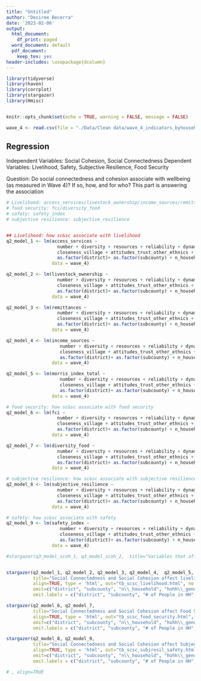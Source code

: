```yaml
---
title: "Untitled"
author: "Desiree Becerra"
date: '2023-02-06'
output:
  html_document:
    df_print: paged
  word_document: default
  pdf_document:
    keep_tex: yes
header-includes: \usepackage{dcolumn}
---
```


```r
library(tidyverse)
library(haven)
library(corrplot)
library(stargazer)
library(Hmisc)


knitr::opts_chunk$set(echo = TRUE, warning = FALSE, message = FALSE)

wave_4 <- read.csv(file = "./Data/Clean data/wave_4_indicators_byhousehold.csv")
```


## Regression
Independent Variables: Social Cohesion, Social Connectedness
Dependent Variables: Livelihood, Safety, Subjective Resilience, Food Security

Question: Do social connectedness and cohesion associate with wellbeing (as measured in Wave 4)? If so, how, and for who?
This part is answering the association
```r

# Livelihood: access_services/livestock_ownership/income_sources/remittences
# food security: fci/diversity_food
# safety: safety_index
# subjective resilience: subjective_resilience


## Livelihood: how sc&sc associate with livelihood 
q2_model_1 <- lm(access_services ~ 
                   number + diversity + resources + reliability + dynamics + 
                   closeness_village + attitudes_trust_other_ethnics + 
                   as.factor(district)+ as.factor(subcounty) + n_household  + as.factor(hohh_gender_female),
                 data = wave_4)

q2_model_2 <- lm(livestock_ownership ~  
                   number + diversity + resources + reliability + dynamics + 
                   closeness_village + attitudes_trust_other_ethnics + 
                   as.factor(district)+ as.factor(subcounty) + n_household  + as.factor(hohh_gender_female),
                 data = wave_4)

q2_model_3 <- lm(remittances ~ 
                   number + diversity + resources + reliability + dynamics + 
                   closeness_village + attitudes_trust_other_ethnics + 
                   as.factor(district)+ as.factor(subcounty) + n_household  + as.factor(hohh_gender_female),
                 data = wave_4)

q2_model_4 <- lm(income_sources ~ 
                    number + diversity + resources + reliability + dynamics + 
                    closeness_village + attitudes_trust_other_ethnics + 
                    as.factor(district)+ as.factor(subcounty) + n_household  + as.factor(hohh_gender_female),
                 data = wave_4)

q2_model_5 <- lm(morris_index_total ~ 
                    number + diversity + resources + reliability + dynamics + 
                    closeness_village + attitudes_trust_other_ethnics + 
                    as.factor(district)+ as.factor(subcounty) + n_household  + as.factor(hohh_gender_female),
                 data = wave_4)

# food security: how sc&sc associate with food security 
q2_model_6 <- lm(fci ~ 
                   number + diversity + resources + reliability + dynamics + 
                   closeness_village + attitudes_trust_other_ethnics + 
                   as.factor(district)+ as.factor(subcounty) + n_household  + as.factor(hohh_gender_female),
                 data = wave_4)

q2_model_7 <- lm(diversity_food ~ 
                   number + diversity + resources + reliability + dynamics + 
                   closeness_village + attitudes_trust_other_ethnics + 
                   as.factor(district)+ as.factor(subcounty) + n_household  + as.factor(hohh_gender_female),
                 data = wave_4)

# subjective resilience: how sc&sc associate with subjective resilience
q2_model_8 <- lm(subjective_resilience ~ 
                   number + diversity + resources + reliability + dynamics + 
                   closeness_village + attitudes_trust_other_ethnics + 
                   as.factor(district)+ as.factor(subcounty) + n_household  + as.factor(hohh_gender_female),
                 data = wave_4)

# safety: how sc&sc associate with safety
q2_model_9 <- lm(safety_index ~ 
                    number + diversity + resources + reliability + dynamics + 
                    closeness_village + attitudes_trust_other_ethnics + 
                    as.factor(district)+ as.factor(subcounty) + n_household  + as.factor(hohh_gender_female),
                 data = wave_4)

```



```r

#stargazer(q3_model_scoh_1, q3_model_scoh_2,  title="Variables that affect Social Cohesion", align=TRUE, type = 'html', out="tbl2.html" , no.space = TRUE, omit=c("district", "subcounty", "n_household", "hohh_gender_female","morris_index_total","livestock_ownership"), omit.labels = c("district", "subcounty", "# of People in HH", "Female Head of Household", "HH Wealth", "Livestock Ownership"))


stargazer(q2_model_1, q2_model_2, q2_model_3, q2_model_4,  q2_model_5, 
          title="Social Connectedness and Social Cohesion affect livelihood", 
          align=TRUE, type = 'html', out="tb_scsc_livelihood.html", no.space = TRUE, 
          omit=c("district", "subcounty", "n\\_household", "hohh\\_gender_female"), 
          omit.labels = c("district", "subcounty", "# of People in HH", "Female Head of Household"))

stargazer(q2_model_6, q2_model_7, 
          title="Social Connectedness and Social Cohesion affect Food Security", 
          align=TRUE, type = 'html', out="tb_scsc_food_security.html", no.space = TRUE, 
          omit=c("district", "subcounty", "n\\_household", "hohh\\_gender\\_female"), 
          omit.labels = c("district", "subcounty", "# of People in HH", "Female Head of Household"))

stargazer(q2_model_8, q2_model_9, 
          title="Social Connectedness and Social Cohesion affect Subjective Resilience and Safety", 
          align=TRUE, type = 'html', out="tb_scsc_subjresil_safety.html", no.space = TRUE, 
          omit=c("district", "subcounty", "n\\_household", "hohh\\_gender\\_female"), 
          omit.labels = c("district", "subcounty", "# of People in HH", "Female Head of Household"))

# , align=TRUE
```

